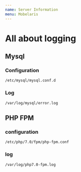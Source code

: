 ```yaml
---
name: Server Information
menu: Mobelaris
---
```


# All about logging

## Mysql

### Configuration
```
/etc/mysql/mysql.conf.d
```
### Log
```
/var/log/mysql/error.log
```

## PHP FPM

### configuration

```
/etc/php/7.0/fpm/php-fpm.conf
```

### log

```
/var/log/php7.0-fpm.log
```

